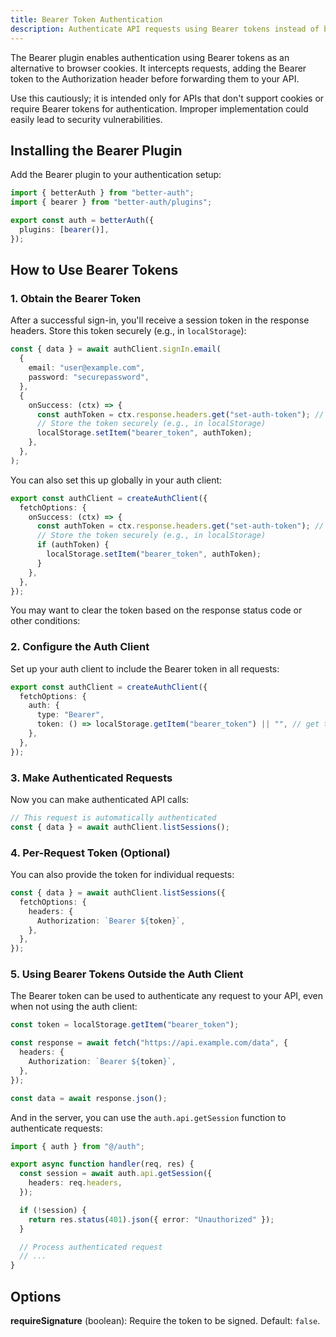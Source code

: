 ```yaml
---
title: Bearer Token Authentication
description: Authenticate API requests using Bearer tokens instead of browser cookies
---
```


The Bearer plugin enables authentication using Bearer tokens as an alternative to browser cookies. It intercepts requests, adding the Bearer token to the Authorization header before forwarding them to your API.

<Callout type="warn">
  Use this cautiously; it is intended only for APIs that don't support cookies or require
  Bearer tokens for authentication. Improper implementation could easily lead to security
  vulnerabilities.
</Callout>

## Installing the Bearer Plugin

Add the Bearer plugin to your authentication setup:

```ts title="auth.ts"
import { betterAuth } from "better-auth";
import { bearer } from "better-auth/plugins";

export const auth = betterAuth({
  plugins: [bearer()],
});
```

## How to Use Bearer Tokens

### 1. Obtain the Bearer Token

After a successful sign-in, you'll receive a session token in the response headers. Store this token securely (e.g., in `localStorage`):

```ts title="auth-client.ts"
const { data } = await authClient.signIn.email(
  {
    email: "user@example.com",
    password: "securepassword",
  },
  {
    onSuccess: (ctx) => {
      const authToken = ctx.response.headers.get("set-auth-token"); // get the token from the response headers
      // Store the token securely (e.g., in localStorage)
      localStorage.setItem("bearer_token", authToken);
    },
  },
);
```

You can also set this up globally in your auth client:

```ts title="auth-client.ts"
export const authClient = createAuthClient({
  fetchOptions: {
    onSuccess: (ctx) => {
      const authToken = ctx.response.headers.get("set-auth-token"); // get the token from the response headers
      // Store the token securely (e.g., in localStorage)
      if (authToken) {
        localStorage.setItem("bearer_token", authToken);
      }
    },
  },
});
```

You may want to clear the token based on the response status code or other conditions:

### 2. Configure the Auth Client

Set up your auth client to include the Bearer token in all requests:

```ts title="auth-client.ts"
export const authClient = createAuthClient({
  fetchOptions: {
    auth: {
      type: "Bearer",
      token: () => localStorage.getItem("bearer_token") || "", // get the token from localStorage
    },
  },
});
```

### 3. Make Authenticated Requests

Now you can make authenticated API calls:

```ts title="auth-client.ts"
// This request is automatically authenticated
const { data } = await authClient.listSessions();
```

### 4. Per-Request Token (Optional)

You can also provide the token for individual requests:

```ts title="auth-client.ts"
const { data } = await authClient.listSessions({
  fetchOptions: {
    headers: {
      Authorization: `Bearer ${token}`,
    },
  },
});
```

### 5. Using Bearer Tokens Outside the Auth Client

The Bearer token can be used to authenticate any request to your API, even when not using the auth client:

```ts title="api-call.ts"
const token = localStorage.getItem("bearer_token");

const response = await fetch("https://api.example.com/data", {
  headers: {
    Authorization: `Bearer ${token}`,
  },
});

const data = await response.json();
```

And in the server, you can use the `auth.api.getSession` function to authenticate requests:

```ts title="server.ts"
import { auth } from "@/auth";

export async function handler(req, res) {
  const session = await auth.api.getSession({
    headers: req.headers,
  });

  if (!session) {
    return res.status(401).json({ error: "Unauthorized" });
  }

  // Process authenticated request
  // ...
}
```

## Options

**requireSignature** (boolean): Require the token to be signed. Default: `false`.
